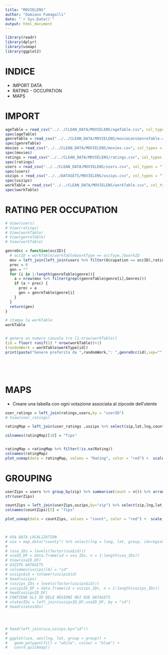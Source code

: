 ```yaml
---
title: "MOVIELENS"
author: "Damiano Fumagalli"
date: "`r Sys.Date()`"
output: html_document
---
```


```r
library(readr)
library(dplyr)
library(usmap)
library(ggplot2)
```

# INDICE

-   IMPORT DATA
-   RATING - OCCUPATION
-   MAPS

# IMPORT

```r
ageTable = read_csv("../../CLEAN_DATA/MOVIELENS/ageTable.csv", col_types = "?")
spec(ageTable)
genreTable = read_csv("../../CLEAN_DATA/MOVIELENS/movieLensGenreTable.csv", col_types = "?")
spec(genreTable)
movies = read_csv("../../CLEAN_DATA/MOVIELENS/movies.csv", col_types = "?")
spec(movies)
ratings = read_csv("../../CLEAN_DATA/MOVIELENS/ratings.csv", col_types = "?")
spec(ratings)
users = read_csv("../../CLEAN_DATA/MOVIELENS/users.csv", col_types = "?")
spec(users)
uszips = read_csv("../../DATASETS/MOVIELENS/uszips.csv", col_types = "?") 
spec(uszips)
workTable = read_csv("../../CLEAN_DATA/MOVIELENS/workTable.csv", col_types = "?")
spec(workTable)
```

# RATING PER OCCUPATION

```r
# View(users)
# View(ratings)
# View(workTable)
# View(genreTable)
# View(workTable)

genreOcc = function(occID){
  # occID = workTable[workTable$workType == occType,]$workID
  mov = left_join(left_join(users %>% filter(Occupation == occID),ratings, by = "userID"),movies,by = "movieID")
  prec = 0
  gen = ""
  for (i in 1:length(genreTable$genre)){
    a = nrow(mov %>% filter(grepl(genreTable$genre[i],Genres)))
    if (a > prec) {
      prec = a
      gen = genreTable$genre[i]
    }
  }
  return(gen)
}

# stampa la workTable
workTable


# genera un numero casuale tra [1:nrow(workTable)]
(id = floor( runif(1) * nrow(workTable))+1)
(randomWork = workTable$workType[id])
print(paste("Genere preferito da ",randomWork,": ",genreOcc(id),sep=""))






```

# MAPS

-   Creare una tabella con ogni votazione associata al zipcode dell'utente

```r
user_ratings = left_join(ratings,users,by = "userID")
# View(user_ratings)

ratingMap = left_join(user_ratings ,uszips %>% select(zip,lat,lng,county_fips),by = "zip")

colnames(ratingMap)[10] = "fips"


ratingMap = ratingMap %>% filter(!is.na(Rating))
colnames(ratingMap)
plot_usmap(data = ratingMap, values = "Rating", color = "red") +  scale_fill_continuous( low = "white", high = "red", name = "Rating", label = scales::comma ) + theme(legend.position = "right")

```

# GROUPING

```r

userZips = users %>% group_by(zip) %>% summarise(count = n()) %>% arrange(desc(count))
str(userZips)

countZips = left_join(userZips,uszips,by="zip") %>% select(zip,lng,lat,count,county_fips)
colnames(countZips)[5] = "fips"

plot_usmap(data = countZips, values = "count", color = "red") +  scale_fill_continuous( low = "white", high = "red", name = "Number of Ratings", label = scales::comma ) + theme(legend.position = "right")
 



```

```r
# USA DATA LOCALIZATION
# usa = map_data("county") %>% select(lng = long, lat, group, id=region)
# 
# (usa_IDs = levels(factor(usa$id)))
# usaID_DF = data.frame(id = usa_IDs, n = 1:length(usa_IDs))
# View(usaID_DF)
# USZIPS DATASETS
# colnames(uszips)[6] = "id"
# uszips$id = tolower(uszips$id)
# head(uszips)
# (uszips_IDs = levels(factor(uszips$id)))
# uszipsID_DF = data.frame(id = uszips_IDs, n = 1:length(uszips_IDs))
# head(uszipsID_DF)
# CONTIENE GLI ID DELE REGIONI NEI DUE DATASETS
# statesIDs = left_join(uszipsID_DF,usaID_DF, by = "id")
# head(statesIDs)




# head(left_join(usa,uszips,by="id"))
# 
# ggplot(usa, aes(lng, lat, group = group)) +
#   geom_polygon(fill = "white", colour = "blue") + 
#   coord_quickmap()
```
